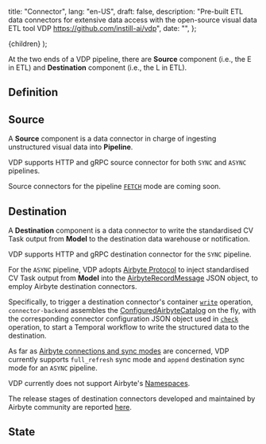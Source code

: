   title: "Connector",
  lang: "en-US",
  draft: false,
  description:
    "Pre-built ETL data connectors for extensive data access with the open-source visual data ETL tool VDP https://github.com/instill-ai/vdp",
  date: "",
};

  <DocsLayout meta={meta}>{children}</DocsLayout>
);

At the two ends of a VDP pipeline, there are **Source** component (i.e., the E in ETL) and **Destination** component (i.e., the L in ETL).

## Definition

## Source

A **Source** component is a data connector in charge of ingesting unstructured visual data into **Pipeline**.

VDP supports HTTP and gRPC source connector for both `SYNC` and `ASYNC` pipelines.

Source connectors for the pipeline [`FETCH`](core-concepts/pipeline#fetch-mode) mode are coming soon.

## Destination

A **Destination** component is a data connector to write the standardised CV Task output from **Model** to the destination data warehouse or notification.

VDP supports HTTP and gRPC destination connector for the `SYNC` pipeline.

For the `ASYNC` pipeline, VDP adopts [Airbyte Protocol](https://docs.airbyte.com/understanding-airbyte/airbyte-protocol) to inject standardised CV Task output from **Model** into the [AirbyteRecordMessage](https://docs.airbyte.com/understanding-airbyte/airbyte-protocol/#airbyterecordmessage) JSON object, to employ Airbyte destination connectors.

Specifically, to trigger a destination connector's container [`write`](https://docs.airbyte.com/understanding-airbyte/airbyte-protocol/#write) operation, `connector-backend` assembles the [ConfiguredAirbyteCatalog](https://docs.airbyte.com/understanding-airbyte/beginners-guide-to-catalog/#configuredairbytecatalog) on the fly, with the corresponding connector configuration JSON object used in [`check`](https://docs.airbyte.com/understanding-airbyte/airbyte-protocol/#check) operation, to start a Temporal workflow to write the structured data to the destination.

As far as [Airbyte connections and sync modes](https://docs.airbyte.com/understanding-airbyte/connections) are concerned, VDP currently supports `full_refresh` sync mode and `append` destination sync mode for an `ASYNC` pipeline.

VDP currently does not support Airbyte's [Namespaces](https://docs.airbyte.com/understanding-airbyte/namespaces).

The release stages of destination connectors developed and maintained by Airbyte community are reported [here](https://docs.airbyte.com/integrations/#destinations).

## State